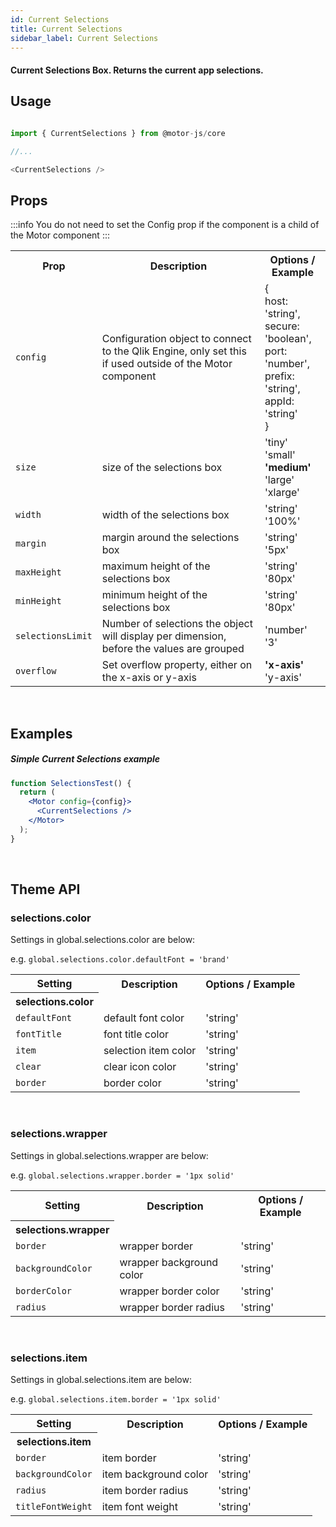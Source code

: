 ```yaml
---
id: Current Selections
title: Current Selections
sidebar_label: Current Selections
---
```


#### Current Selections Box. Returns the current app selections.

## Usage

```javascript

import { CurrentSelections } from @motor-js/core

//...

<CurrentSelections />

```

## Props

:::info
You do not need to set the Config prop if the component is a child of the Motor component
:::

<table>
  <tr>
    <th>Prop</th>
    <th>Description</th>
    <th>Options / Example</th>
  </tr>
  <tr>
    <td>
      <code>config</code>
    </td>
    <td>
      Configuration object to connect to the Qlik Engine, only set this if used
      outside of the Motor component
    </td>
    <td>
      &#123;
      <br />
      host&#58; 'string',
      <br />
      secure&#58; 'boolean',
      <br />
      port&#58; 'number',
      <br />
      prefix&#58; 'string',
      <br />
      appId&#58; 'string'
      <br />
      &#125;
    </td>
  </tr>
  <tr>
    <td>
      <code>size</code>
    </td>
    <td>size of the selections box</td>
    <td>
      'tiny'
      <br />
      'small'
      <br />
      <b>'medium'</b>
      <br />
      'large'
      <br />
      'xlarge'
    </td>
  </tr>
  <tr>
    <td>
      <code>width</code>
    </td>
    <td>width of the selections box</td>
    <td>
      'string'
      <br />
      '100%'
    </td>
  </tr>
  <tr>
    <td>
      <code>margin</code>
    </td>
    <td>margin around the selections box</td>
    <td>
      'string'
      <br />
      '5px'
    </td>
  </tr>
  <tr>
    <td>
      <code>maxHeight</code>
    </td>
    <td>maximum height of the selections box</td>
    <td>
      'string'
      <br />
      '80px'
    </td>
  </tr>
  <tr>
    <td>
      <code>minHeight</code>
    </td>
    <td>minimum height of the selections box</td>
    <td>
      'string'
      <br />
      '80px'
    </td>
  </tr>
  <tr>
    <td>
      <code>selectionsLimit</code>
    </td>
    <td>
      Number of selections the object will display per dimension, before the
      values are grouped
    </td>
    <td>
      'number'
      <br />
      '3'
    </td>
  </tr>
  <tr>
    <td>
      <code>overflow</code>
    </td>
    <td>Set overflow property, either on the x-axis or y-axis</td>
    <td>
      <b>'x-axis'</b>
      <br />
      'y-axis'
    </td>
  </tr>
</table>

<br />

## Examples

##### Simple Current Selections example

```jsx live
function SelectionsTest() {
  return (
    <Motor config={config}>
      <CurrentSelections />
    </Motor>
  );
}
```

<br />

## Theme API

### selections.color

Settings in global.selections.color are below:

e.g. <code>global.selections.color.defaultFont = 'brand'</code>

<table>
  <tr>
    <th>Setting</th>
    <th>Description</th>
    <th>Options / Example</th>
  </tr>
  <tr>
    <th>selections.color</th>
  </tr>
  <tr>
    <td>
      <code>defaultFont</code>
    </td>
    <td>default font color</td>
    <td>'string'</td>
  </tr>
  <tr>
    <td>
      <code>fontTitle</code>
    </td>
    <td>font title color</td>
    <td>'string'</td>
  </tr>
  <tr>
    <td>
      <code>item</code>
    </td>
    <td>selection item color</td>
    <td>'string'</td>
  </tr>
  <tr>
    <td>
      <code>clear</code>
    </td>
    <td>clear icon color</td>
    <td>'string'</td>
  </tr>
  <tr>
    <td>
      <code>border</code>
    </td>
    <td>border color</td>
    <td>'string'</td>
  </tr>
</table>

<br />

### selections.wrapper

Settings in global.selections.wrapper are below:

e.g. <code>global.selections.wrapper.border = '1px solid'</code>

<table>
  <tr>
    <th>Setting</th>
    <th>Description</th>
    <th>Options / Example</th>
  </tr>
  <tr>
    <th>selections.wrapper</th>
  </tr>
  <tr>
    <td>
      <code>border</code>
    </td>
    <td>wrapper border</td>
    <td>'string'</td>
  </tr>
  <tr>
    <td>
      <code>backgroundColor</code>
    </td>
    <td>wrapper background color</td>
    <td>'string'</td>
  </tr>
  <tr>
    <td>
      <code>borderColor</code>
    </td>
    <td>wrapper border color</td>
    <td>'string'</td>
  </tr>
  <tr>
    <td>
      <code>radius</code>
    </td>
    <td>wrapper border radius</td>
    <td>'string'</td>
  </tr>
</table>

<br />

### selections.item

Settings in global.selections.item are below:

e.g. <code>global.selections.item.border = '1px solid'</code>

<table>
  <tr>
    <th>Setting</th>
    <th>Description</th>
    <th>Options / Example</th>
  </tr>
  <tr>
    <th>selections.item</th>
  </tr>
  <tr>
    <td>
      <code>border</code>
    </td>
    <td>item border</td>
    <td>'string'</td>
  </tr>
  <tr>
    <td>
      <code>backgroundColor</code>
    </td>
    <td>item background color</td>
    <td>'string'</td>
  </tr>
  <tr>
    <td>
      <code>radius</code>
    </td>
    <td>item border radius</td>
    <td>'string'</td>
  </tr>
  <tr>
    <td>
      <code>titleFontWeight</code>
    </td>
    <td>item font weight</td>
    <td>'string'</td>
  </tr>
</table>
